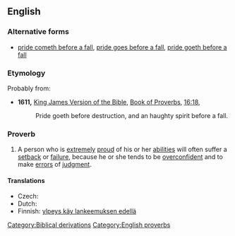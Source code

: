 ==English==

===Alternative forms===
* [[pride cometh before a fall]], [[pride goes before a fall]], [[pride goeth before a fall]]

===Etymology===
Probably from:
* '''1611,''' [[w:King James Version of the Bible|King James Version of the Bible]], [[w:Book of Proverbs|Book of Proverbs]], [[s:Bible (King James)/Proverbs#Chapter 16|16:18]],
*:Pride goeth before destruction, and an haughty spirit before a fall.

===Proverb===
{{infl|en|proverb|head=[[pride]] [[comes]] [[before]] [[a]] [[fall]]}}

# A person who is [[extremely]] [[proud]] of his or her [[ability|abilities]] will often suffer a [[setback]] or [[failure]], because he or she tends to be [[overconfident]] and to make [[error]]s of [[judgment]].

====Translations====
* Czech: {{t-|cs|pýcha předchází pád}}
* Dutch: {{t|nl|hoogmoed komt voor de val}}
* Finnish: [[ylpeys käy lankeemuksen edellä]]

[[Category:Biblical derivations]]
[[Category:English proverbs]]